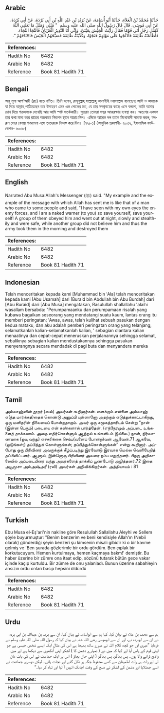 ## Arabic


<div dir="rtl" lang="ar" style={{fontSize:'larger',backgroundColor:'#f8f9fa',padding:20}}>
حَدَّثَنَا مُحَمَّدُ بْنُ الْعَلاَءِ، حَدَّثَنَا أَبُو أُسَامَةَ، عَنْ بُرَيْدِ بْنِ عَبْدِ اللَّهِ بْنِ أَبِي بُرْدَةَ، عَنْ أَبِي بُرْدَةَ، عَنْ أَبِي مُوسَى، قَالَ قَالَ رَسُولُ اللَّهِ صلى الله عليه وسلم ‏ "‏ مَثَلِي وَمَثَلُ مَا بَعَثَنِي اللَّهُ كَمَثَلِ رَجُلٍ أَتَى قَوْمًا فَقَالَ رَأَيْتُ الْجَيْشَ بِعَيْنَىَّ، وَإِنِّي أَنَا النَّذِيرُ الْعُرْيَانُ فَالنَّجَا النَّجَاءَ‏.‏ فَأَطَاعَتْهُ طَائِفَةٌ فَأَدْلَجُوا عَلَى مَهْلِهِمْ فَنَجَوْا، وَكَذَّبَتْهُ طَائِفَةٌ فَصَبَّحَهُمُ الْجَيْشُ فَاجْتَاحَهُمْ ‏"‏‏.‏
</div>
<div style={{backgroundColor:'#f8f9fa',padding:20, marginBottom: 10}}><table> <thead> <tr> <th>References:</th> <th></th> </tr> </thead> <tbody><tr><td>Hadith No</td><td>6482</td></tr><tr><td>Arabic No</td><td>6482</td></tr><tr><td>Reference</td><td>Book 81 Hadith 71</td></tr></tbody></table></div>

## Bengali


<div dir="ltr" lang="bn" style={{fontSize:'larger',backgroundColor:'#f8f9fa',padding:20}}>
আবূ মূসা আশ‘আরী (রাঃ) হতে বর্ণিত। তিনি বলেন, রাসূলুল্লাহ্ সাল্লাল্লাহু আলাইহি ওয়াসাল্লাম বলেছেনঃ আমি ও আমাকে যা দিয়ে আল্লাহ্ পাঠিয়েছেন তার উদাহরণ এমন এক লোকের মত, যে তার সম্প্রদায়ের কাছে এসে বললো, আমি আমার চোখ দিয়ে শত্রুদলকে দেখেছি আর আমি স্পষ্ট সতর্ককারী। সুতরাং তোমরা সত্বর আত্মরক্ষার ব্যবস্থা কর। অতঃপর একদল তার কথা মান্য করে রাতের অন্ধকারে নিরাপদ স্থানে আশ্রয় নিল। এদিকে আরেক দল তাকে মিথ্যেবাদী সাব্যস্ত করল, যদ্দরুন ভোর বেলায় শত্রুসেনা এসে তাদেরকে বিধ্বস্ত করে দিল। [৭২৮৩] (আধুনিক প্রকাশনী- ৬০৩২, ইসলামিক ফাউন্ডেশন- ৬০৩৮)
</div>
<div style={{backgroundColor:'#f8f9fa',padding:20, marginBottom: 10}}><table> <thead> <tr> <th>References:</th> <th></th> </tr> </thead> <tbody><tr><td>Hadith No</td><td>6482</td></tr><tr><td>Arabic No</td><td>6482</td></tr><tr><td>Reference</td><td>Book 81 Hadith 71</td></tr></tbody></table></div>

## English


<div dir="ltr" lang="en" style={{fontSize:'larger',backgroundColor:'#f8f9fa',padding:20}}>
Narrated Abu Musa:Allah's Messenger (ﷺ) said. "My example and the example of the message with which Allah has sent me is like that of a man who came to some people and said, "I have seen with my own eyes the enemy forces, and I am a naked warner (to you) so save yourself, save yourself! A group of them obeyed him and went out at night, slowly and stealthily and were safe, while another group did not believe him and thus the army took them in the morning and destroyed them
</div>
<div style={{backgroundColor:'#f8f9fa',padding:20, marginBottom: 10}}><table> <thead> <tr> <th>References:</th> <th></th> </tr> </thead> <tbody><tr><td>Hadith No</td><td>6482</td></tr><tr><td>Arabic No</td><td>6482</td></tr><tr><td>Reference</td><td>Book 81 Hadith 71</td></tr></tbody></table></div>

## Indonesian


<div dir="ltr" lang="id" style={{fontSize:'larger',backgroundColor:'#f8f9fa',padding:20}}>
Telah menceritakan kepada kami [Muhammad bin 'Ala] telah menceritakan kepada kami [Abu Usamah] dari [Buraid bin Abdullah bin Abu Burdah] dari [Abu Buraid] dari [Abu Musa] mengatakan, Rasulullah shallallahu 'alaihi wasallam bersabda: "Perumpamaanku dan perumpamaan risalah yang kubawa bagaikan seseorang yang mendatangi suatu kaum, lantas orang itu memberi peringatan; 'Awas, awas, telah kulihat sebuah pasukan dengan kedua mataku, dan aku adalah pemberi peringatan orang yang telanjang, selamatkanlah kalian-selamatkanlah kalian, ' sebagian diantara kalian menaatinya dan cepat-cepat meneruskan perjalanannya sehingga selamat, sebaliknya sebagian kalian mendustakannya sehingga pasukan menyerangnya secara mendadak di pagi buta dan menyandera mereka
</div>
<div style={{backgroundColor:'#f8f9fa',padding:20, marginBottom: 10}}><table> <thead> <tr> <th>References:</th> <th></th> </tr> </thead> <tbody><tr><td>Hadith No</td><td>6482</td></tr><tr><td>Arabic No</td><td>6482</td></tr><tr><td>Reference</td><td>Book 81 Hadith 71</td></tr></tbody></table></div>

## Tamil


<div dir="ltr" lang="ta" style={{fontSize:'larger',backgroundColor:'#f8f9fa',padding:20}}>
அல்லாஹ்வின் தூதர் (ஸல்) அவர்கள் கூறினார்கள்: எனக்கும் என்னை அல்லாஹ் எ(ந்த மார்க்கத்)தைக் கொண்டு அனுப்பி யுள்ளானோ அதற்கும் எடுத்துக்காட்டாகிறது, ஒரு மனிதரின் நிலையைப் போன்றதாகும். அவர் ஒரு சமூகத்தாரிடம் சென்று “நான் (இன்ன பெரும்) படையை என் கண்களால் பார்த்தேன். (எந்நேரமும் அப்படை உங்களைத் தாக்கலாம். அதை எதிர்கொள்ளும் ஆற்றல் உங்களிடம் இல்லை.) நான், நிர்வாணமாக (ஓடி வந்து) எச்சரிக்கை செய்ப(வனைப் போன்ற)வன் ஆவேன்.71 ஆகவே, (ஓடுங்கள்;) தப்பித்துக் கொள்ளுங்கள்; தப்பித்துக்கொள்ளுங்கள்” என்று கூறினார். அப்போது ஒரு பிரிவினர் அவருக்குக் கீழ்ப்படிந்து இரவோடு இரவாக மெல்ல வெளியேறித் தப்பிவிட்டனர். ஆனால், இன்னொரு பிரிவினர் அவரை நம்ப மறுத்தனர். பிறகு அதிகாலையில் அப்படையினர் வந்து அவர்களைத் தாக்கிப் பூண்டோடு அழித்தனர்.72 இதை அபூமூசா அல்அஷ்அரீ (ரலி) அவர்கள் அறிவிக்கிறார்கள். அத்தியாயம் : 81
</div>
<div style={{backgroundColor:'#f8f9fa',padding:20, marginBottom: 10}}><table> <thead> <tr> <th>References:</th> <th></th> </tr> </thead> <tbody><tr><td>Hadith No</td><td>6482</td></tr><tr><td>Arabic No</td><td>6482</td></tr><tr><td>Reference</td><td>Book 81 Hadith 71</td></tr></tbody></table></div>

## Turkish


<div dir="ltr" lang="tr" style={{fontSize:'larger',backgroundColor:'#f8f9fa',padding:20}}>
Ebu Musa el-Eş'ari'nin nakline göre Resulullah Sallallahu Aleyhi ve Sellem şöyle buyurmuştur: "Benim benzerim ve beni kendisiyle Allah'ın (Nebii olarak) gönderdiği şeyin benzeri şu kimsenin misali gibidir ki o bir kavme gelmiş ve 'Ben şurada gözlerimle bir ordu gördüm. Ben çıplak bir korkutucuyum. Hemen kurtulmaya, hemen kaçmaya bakm!' demiştir. Bu haber üzerine bir zümre ona itaat edip, sözünü tutarak bütün gece vakar içinde kaçıp kurtuldu. Bir zümre de onu yalanladı. Bunun üzerine sabahleyin ansızın ordu onları basıp hepsini öldürdü
</div>
<div style={{backgroundColor:'#f8f9fa',padding:20, marginBottom: 10}}><table> <thead> <tr> <th>References:</th> <th></th> </tr> </thead> <tbody><tr><td>Hadith No</td><td>6482</td></tr><tr><td>Arabic No</td><td>6482</td></tr><tr><td>Reference</td><td>Book 81 Hadith 71</td></tr></tbody></table></div>

## Urdu


<div dir="rtl" lang="ur" style={{fontSize:'larger',backgroundColor:'#f8f9fa',padding:20}}>
ہم سے محمد بن علاء نے بیان کیا، کہا ہم سے ابواسامہ نے بیان کیا، ان سے برید بن عبداللہ بن ابی بردہ نے ان سے ابوبردہ نے، اور ان سے ابوموسیٰ رضی اللہ عنہ نے بیان کیا کہ رسول اللہ صلی اللہ علیہ وسلم نے فرمایا ”میری اور جو کچھ کلام اللہ نے میرے ساتھ بھیجا ہے اس کی مثال ایک ایسے شخص جیسی ہے جو اپنی قوم کے پاس آیا اور کہا کہ میں نے ( تمہارے دشمن کا ) لشکر اپنی آنکھوں سے دیکھا ہے اور میں واضح ڈرانے والا ہوں۔ پس بھاگو، پس بھاگو ( اپنی جان بچاؤ ) اس پر ایک جماعت نے اس کی بات مان لی اور رات ہی رات اطمینان سے کسی محفوظ جگہ پر نکل گئے اور نجات پائی۔ لیکن دوسری جماعت نے اسے جھٹلایا اور دشمن کے لشکر نے صبح کے وقت اچانک انہیں آ لیا اور تباہ کر دیا۔“
</div>
<div style={{backgroundColor:'#f8f9fa',padding:20, marginBottom: 10}}><table> <thead> <tr> <th>References:</th> <th></th> </tr> </thead> <tbody><tr><td>Hadith No</td><td>6482</td></tr><tr><td>Arabic No</td><td>6482</td></tr><tr><td>Reference</td><td>Book 81 Hadith 71</td></tr></tbody></table></div>